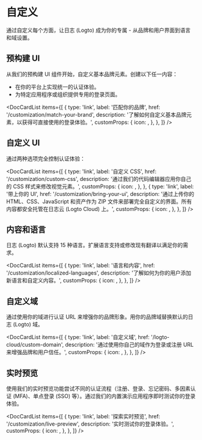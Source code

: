 
# 自定义

通过自定义每个方面，让日志 (Logto) 成为你的专属 - 从品牌和用户界面到语言和域设置。

## 预构建 UI

从我们的预构建 UI 组件开始，自定义基本品牌元素。创建以下任一内容：

- 在你的平台上实现统一的认证体验。
- 为特定应用程序或组织提供专用的登录页面。

<DocCardList
  items={[
    {
      type: 'link',
      label: '匹配你的品牌',
      href: '/customization/match-your-brand',
      description: '了解如何自定义基本品牌元素，以获得可直接使用的登录体验。',
      customProps: {
        icon: <CustomizationIcon />,
      },
    },
  ]}
/>

## 自定义 UI

通过两种选项完全控制认证体验：

<DocCardList
  items={[
    {
      type: 'link',
      label: '自定义 CSS',
      href: '/customization/custom-css',
      description: '通过我们的代码编辑器应用你自己的 CSS 样式来修改视觉元素。',
      customProps: {
        icon: <BrushIcon />,
      },
    },
    {
      type: 'link',
      label: '带上你的 UI',
      href: '/customization/bring-your-ui',
      description:
        '通过上传你的 HTML、CSS、JavaScript 和资产作为 ZIP 文件来部署完全自定义的界面。所有内容都安全托管在日志云 (Logto Cloud) 上。',
      customProps: {
        icon: <FlaskIcon />,
      },
    },
  ]}
/>

## 内容和语言

日志 (Logto) 默认支持 15 种语言。扩展语言支持或修改现有翻译以满足你的需求。

<DocCardList
  items={[
    {
      type: 'link',
      label: '语言和内容',
      href: '/customization/localized-languages',
      description: '了解如何为你的用户添加新语言和自定义内容。',
      customProps: {
        icon: <LanguagesIcon />,
      },
    },
  ]}
/>

## 自定义域

通过使用你的域进行认证 URL 来增强你的品牌形象。用你的品牌域替换默认的日志 (Logto) 域。

<DocCardList
  items={[
    {
      type: 'link',
      label: '自定义域',
      href: '/logto-cloud/custom-domain',
      description: '通过使用你自己的域作为登录或注册 URL 来增强品牌和用户信任。',
      customProps: {
        icon: <UserFlowIcon />,
      },
    },
  ]}
/>

## 实时预览

使用我们的实时预览功能尝试不同的认证流程（注册、登录、忘记密码、多因素认证 (MFA)、单点登录 (SSO) 等）。通过我们的内置演示应用程序即时测试你的登录体验。

<DocCardList
  items={[
    {
      type: 'link',
      label: '探索实时预览',
      href: '/customization/live-preview',
      description: '实时测试你的登录体验。',
      customProps: {
        icon: <StartIcon />,
      },
    },
  ]}
/>
